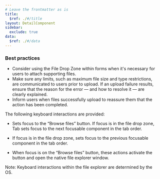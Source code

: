 ```yaml
---
# Leave the frontmatter as is
title:
  $ref: ./#/title
layout: DetailComponent
sidebar:
  exclude: true
data:
  $ref: ./#/data
---
```


### Best practices

- Consider using the File Drop Zone within forms when it's necessary for users to attach supporting files.
- Make sure any limits, such as maximum file size and type restrictions, are communicated to users prior to upload. If an upload failure results, ensure that the reason for the error — and how to resolve it — are clearly explained.
- Inform users when files successfully upload to reassure them that the action has been completed.

The following keyboard interactions are provided:

<KeyboardControls>

<KeyboardControl keyOrCombos="Tab">

- Sets focus to the “Browse files” button. If focus is in the file drop zone, Tab sets focus to the next focusable component in the tab order.

</KeyboardControl>
<KeyboardControl keyOrCombos="Shift + Tab">

- If focus is in the file drop zone, sets focus to the previous focusable component in the tab order.

</KeyboardControl>
<KeyboardControl keyOrCombos="Space / Enter">

- When focus is on the “Browse files” button, these actions activate the button and open the native file explorer window.

</KeyboardControl>
</KeyboardControls>
  Note: Keyboard interactions within the file explorer are determined by the OS.
